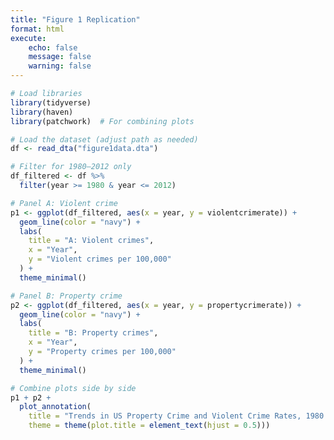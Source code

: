 ```yaml
---
title: "Figure 1 Replication"
format: html
execute:
    echo: false
    message: false
    warning: false
---
```


```r
# Load libraries
library(tidyverse)
library(haven)
library(patchwork)  # For combining plots
```

```r
# Load the dataset (adjust path as needed)
df <- read_dta("figure1data.dta")
```

```r
# Filter for 1980–2012 only
df_filtered <- df %>% 
  filter(year >= 1980 & year <= 2012)
```

```r
# Panel A: Violent crime
p1 <- ggplot(df_filtered, aes(x = year, y = violentcrimerate)) +
  geom_line(color = "navy") +
  labs(
    title = "A: Violent crimes",
    x = "Year",
    y = "Violent crimes per 100,000"
  ) +
  theme_minimal()
```

```r
# Panel B: Property crime
p2 <- ggplot(df_filtered, aes(x = year, y = propertycrimerate)) +
  geom_line(color = "navy") +
  labs(
    title = "B: Property crimes",
    x = "Year",
    y = "Property crimes per 100,000"
  ) +
  theme_minimal()
```

```r
# Combine plots side by side
p1 + p2 + 
  plot_annotation(
    title = "Trends in US Property Crime and Violent Crime Rates, 1980 through 2012 (per 100,000)",
    theme = theme(plot.title = element_text(hjust = 0.5)))
```